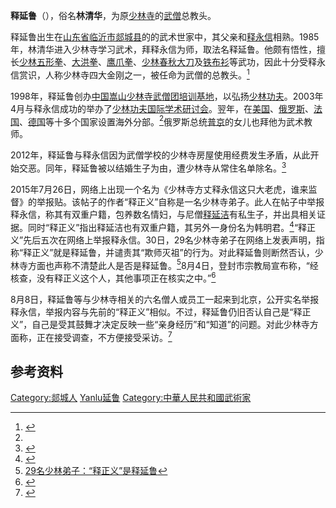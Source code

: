 {{Infobox Buddhist
| 圖像            = 
| 圖像大小        = 
| 圖像說明        =  
| 姓名            = 释延鲁
| 原名            = 林清华 
| 字              =  
| 號              = 
| 法號            = 延鲁
| 出生            = {{Birth year and age|1970}} 
| 出生地點        = {{PRC}}[[山东省|山东省]][[临沂市|临沂市]][[郯城县|郯城县]] 
| 逝世            = <!-- {{Death date and age|YYYY|MM|DD}} 或 {{Death year and age| }} -->
| 逝世地點        = 
| 居住地          = [[河南省|河南省]][[嵩山|嵩山]]
| 獲獎            = 
| 公民權          = 
| 國籍            = {{CHNML}}
| 著名成就        = 
| 宗派            = [[禅宗|禅宗]] 
| 呼號            = 
| 頭銜            = 
| 修行法門        = 
| 教育程度        = 
| 駐錫於          = [[少林寺|少林寺]]
| 師承            = [[释永信|永信]]法师
| 徒弟與學生      = 
| 傳人            = 
| 著作            = 《中国嵩山少林寺武功秘笈》<br />《少林功夫文集》<ref name="释延鲁法师"/>
| 譯作            = 
| 簽名            = 
| 備註            = 
}}
'''释延鲁'''（{{bd|1970年||||catIdx=S}}），俗名'''林清华'''，为原[[少林寺|少林寺]]的[[武僧|武僧]]总教头。

释延鲁出生在[[山东省|山东省]][[临沂市|临沂市]][[郯城县|郯城县]]的的武术世家中，其父亲和[[释永信|释永信]]相熟。1985年，林清华进入少林寺学习武术，拜释永信为师，取法名释延鲁。他颇有悟性，擅长[[少林五形拳|少林五形拳]]、[[大洪拳|大洪拳]]、[[鹰爪拳|鹰爪拳]]、[[少林春秋大刀|少林春秋大刀]]及[[铁布衫|铁布衫]]等武功，因此十分受释永信赏识，人称少林寺四大金刚之一，被任命为武僧的总教头。<ref name="释延鲁法师">{{Cite web |url=http://slwst.wushuw.com/index.php?m=content&c=index&a=show&catid=11&id=2 |title=释延鲁法师 |access-date=2015-08-11 |archive-date=2015-08-26 |archive-url=https://web.archive.org/web/20150826015231/http://slwst.wushuw.com/index.php?m=content&c=index&a=show&catid=11&id=2 |dead-url=no }}</ref>

1998年，释延鲁创办[[中国嵩山少林寺武僧团培训基地|中国嵩山少林寺武僧团培训基地]]，以弘扬[[少林功夫|少林功夫]]。2003年4月与释永信成功的举办了[[少林功夫国际学术研讨会|少林功夫国际学术研讨会]]。翌年，在[[美国|美国]]、[[俄罗斯|俄罗斯]]、[[法国|法国]]、[[德国|德国]]等十多个国家设置海外分部。<ref name="释延鲁法师"/>俄罗斯总统[[普京|普京]]的女儿也拜他为武术教师。

2012年，释延鲁与释永信因为武僧学校的少林寺房屋使用经费发生矛盾，从此开始交恶。同年，释延鲁被以结婚生子为由，遭少林寺从常住名单除名。<ref>{{Cite web |url=http://news.163.com/15/0811/02/B0N3038T00014Q4P.html |title=释延鲁:从释永信红人到师徒反目 |access-date=2015-08-11 |archive-url=https://web.archive.org/web/20170722091620/http://news.163.com/15/0811/02/B0N3038T00014Q4P.html |archive-date=2017-07-22 |dead-url=yes }}</ref>

2015年7月26日，网络上出现一个名为《少林寺方丈释永信这只大老虎，谁来监督》的举报贴。该帖子的作者“释正义”自称是一名少林寺弟子。此人在帖子中举报释永信，称其有双重户籍，包养数名情妇，与尼僧[[释延洁|释延洁]]有私生子，并出具相关证据。同时“释正义”指出释延洁也有双重户籍，其另外一身份名为韩明君。<ref>{{Cite web |url=http://news.wenweipo.com/2015/08/05/IN1508050011.htm |title="释正义"举报释永信玩弄女人 少林寺:无正字辈弟子 |access-date=2019-11-27 |archive-date=2015-08-17 |archive-url=https://web.archive.org/web/20150817050114/http://news.wenweipo.com/2015/08/05/IN1508050011.htm |dead-url=no }}</ref>“释正义”先后五次在网络上举报释永信。30日，29名少林寺弟子在网络上发表声明，指称“释正义”就是释延鲁，并谴责其“欺师灭祖”的行为。对此释延鲁则断然否认，少林寺方面也声称不清楚此人是否是释延鲁。<ref>[http://www.taiwan.cn/xwzx/jrbd/201507/t20150731_10372677.htm 29名少林弟子：“释正义”是释延鲁]</ref>8月4日，登封市宗教局宣布称，“经核查，没有释正义这个人，其他事项正在核实之中。”<ref>{{Cite web |url=http://news.xinhuanet.com/legal/2015-08/05/c_128096013.htm |title=登封市宗教局：经核查， 没有释正义这个人 |access-date=2015-08-11 |archive-date=2015-08-10 |archive-url=https://web.archive.org/web/20150810182428/http://news.xinhuanet.com/legal/2015-08/05/c_128096013.htm |dead-url=no }}</ref>

8月8日，释延鲁等与少林寺相关的六名僧人或员工一起来到北京，公开实名举报释永信，举报内容与先前的“释正义”相似。不过，释延鲁仍旧否认自己是“释正义”，自己是受其鼓舞才决定反映一些“亲身经历”和“知道”的问题。对此少林寺方面称，正在接受调查，不方便接受采访。<ref>{{Cite web |url=http://www.china.com.cn/guoqing/2015-08/10/content_36267822.htm |title=6弟子举报释永信：与尼僧有私情 侵占少林寺财产 |access-date=2015-08-11 |archive-date=2016-03-05 |archive-url=https://web.archive.org/web/20160305031744/http://www.china.com.cn/guoqing/2015-08/10/content_36267822.htm |dead-url=no }}</ref>
==参考资料==
{{reflist}}

{{DEFAULTSORT:Shi, Yan Lu}}
[[Category:郯城人|Category:郯城人]]
[[Category:中华人民共和国佛教出家众|Yanlu延鲁]]
[[Category:中華人民共和國武術家|Category:中華人民共和國武術家]]
